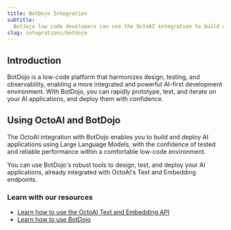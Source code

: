 ```yaml
---
title: BotDojo Integration
subtitle:
  BotJojo low code developers can use the OctoAI integration to build and deploy AI apps with LLMs.
slug: integrations/botdojo
---
```


## Introduction

BotDojo is a low-code platform that harmonizes design, testing, and observability, enabling a more integrated and powerful AI-first development environment. 
With BotDojo, you can rapidly prototype, test, and iterate on your AI applications, and deploy them with confidence.

## Using OctoAI and BotDojo

The OctoAI integration with BotDojo enables you to build and deploy AI applications using Large Language Models, with the confidence of tested 
and reliable performance within a comfortable low-code environment.

You can use BotDojo's robust tools to design, test, and deploy your AI applications, already integrated with OctoAI's Text and Embedding endpoints.

### Learn with our resources

- [Learn how to use the OctoAI Text and Embedding API](https://octo.ai/docs/text-gen-solution/getting-started)
- [Learn how to use BotDojo](https://docs.botdojo.com/docs/learn/use-case/)

